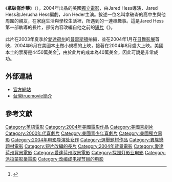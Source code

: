 {{noteTA
|T=zh:拿破崙炸藥;zh-hans:大人物拿破仑;zh-hant:拿破崙炸藥;zh-cn:大人物拿破仑;zh-tw:拿破崙炸藥;zh-hk:炸彈頭拿破崙;zh-mo:炸彈頭拿破崙;
|1=zh:拿破崙炸藥;zh-hans:大人物拿破仑;zh-hant:拿破崙炸藥;zh-cn:大人物拿破仑;zh-tw:拿破崙炸藥;zh-hk:炸彈頭拿破崙;zh-mo:炸彈頭拿破崙;
}}
{{Infobox Film
| name           = 拿破崙炸藥
| original_name  = {{lang|en|Napoleon Dynamite}}
| image          = Napoleon Dynamite.jpg|thumb
| caption        = 
| director       = Jared Hess
| producer       = Jeremy Coon<br/>Sean Covel<br/>Chris Wyatt
| writer         = Jared Hess<br/>Jerusha Hess
| narrator       = 
| starring       = [[瓊·海德|瓊·海德]]<br>[[瓊·葛茲|瓊·葛茲]]<br>Efren Ramirez<br>Tina Majorino<br>Aaron Ruell
| music          = John Swihart
| cinematography = 
| editing        = 
| distributor    = （美国）[[福斯探照灯影业|福斯探照灯影业]]<br>（台湾）[[得利影視|得利影視]]<br>（香港）[[得利影視|得利影視]]
| released       = 2004年6月11日 
| runtime        = 92分鐘
| country        = [[美国电影|美国]]
| language       = [[英語|英語]]
| budget         = 40萬美金
| gross          = 158,600,956美金
| preceded_by    = 
| followed_by    = 
| amg_id         = 1:300878
| imdb_id        = 0374900
| hk_name            = 炸彈頭拿破崙
| tw_name            = 拿破崙炸藥
| cn_name            = 大人物拿破仑
}}
《'''拿破崙炸藥'''》（{{lang-en|Napoleon Dynamite}}），2004年出品的美國[[獨立電影|獨立電影]]，由Jared Hess導演，Jared Hess和Jerusha Hess編劇，Jon Heder主演。敘述一位名叫拿破崙的高中生與他周圍的親友，在家庭生活與學校生活裡，所遇到的一連串趣事。這是Jared Hess第一部執導的長片，部份內容改編自他之前的[[短片|短片]]《{{le|Peluca}}》。<br /><br />
此片在2003年夏季於[[愛達荷州|愛達荷州]]的[[普雷斯頓_(愛達荷州)|普雷斯頓]]拍攝，並在2004年1月在[[日舞影展|日舞影展]]首映，2004年6月在美國本土做小規模的上映，接著在2004年8月盛大上映。美國本土的票房是4450萬美金<ref>{{Cite web |url=http://www.boxofficemojo.com/movies/?id=napoleondynamite.htm |title=BoxOfficeMojo.com |access-date=2008-03-25 |archive-date=2019-06-17 |archive-url=https://web.archive.org/web/20190617090740/https://www.boxofficemojo.com/movies/?id=napoleondynamite.htm |dead-url=no }}</ref>，由於此片的成本為40萬美金，因此可說是非常成功。

== 外部連結 ==
*[http://www.foxsearchlight.com/napoleondynamite/ 官方網站] {{Wayback|url=http://www.foxsearchlight.com/napoleondynamite/ |date=20200109214724 }}{{en}}
*[http://www.truemovie.com/2004moviedata/NapoleonDynamite.htm 台灣truemovie簡介] {{Wayback|url=http://www.truemovie.com/2004moviedata/NapoleonDynamite.htm |date=20200906064825 }}
== 參考文獻 ==
{{reflist}}

{{青少年选择奖最佳喜剧片}}
{{MTV电影大奖最佳影片}}
{{DEFAULTSORT:Napoleon Dynamite}}
[[Category:英語電影|Category:英語電影]]
[[Category:2004年美國電影作品|Category:2004年美國電影作品]]
[[Category:美國喜劇片|Category:美國喜劇片]]
[[Category:2000年代喜劇片|Category:2000年代喜劇片]]
[[Category:美國青少年喜劇片|Category:美國青少年喜劇片]]
[[Category:美國獨立電影|Category:美國獨立電影]]
[[Category:2004年电影导演处女作|Category:2004年电影导演处女作]]
[[Category:選舉題材作品|Category:選舉題材作品]]
[[Category:異族戀題材電影|Category:異族戀題材電影]]
[[Category:短片改編的長片|Category:短片改編的長片]]
[[Category:2004年背景電影|Category:2004年背景電影]]
[[Category:愛達荷州背景電影|Category:愛達荷州背景電影]]
[[Category:愛達荷州取景電影|Category:愛達荷州取景電影]]
[[Category:探照灯影业电影|Category:探照灯影业电影]]
[[Category:派拉蒙影業電影|Category:派拉蒙影業電影]]
[[Category:改编成电视节目的电影|Category:改编成电视节目的电影]]